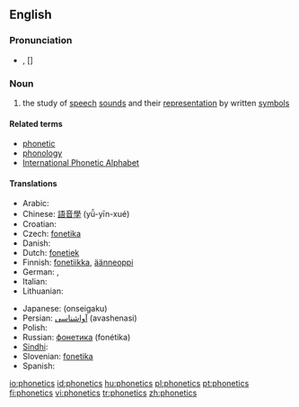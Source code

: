 ==English==

===Pronunciation===
*{{IPA|/fəˈnɛtɪks/}}, [{{IPAchar|fə'nɛtɪks}}]

===Noun===
{{wikipedia}}
{{en-noun|-}}

# {{linguistics}} the study of [[speech]] [[sound]]s and their [[representation]] by written [[symbols]]

====Related terms====
* [[phonetic]]
* [[phonology]]
* [[International Phonetic Alphabet]]

====Translations====
{{trans-top|study of speech sounds and their representation by written symbols}}
* Arabic: {{t-|ar|الصوتيات|sc=Arab}}
* Chinese: [[語音學]] (yǚ-yīn-xué)
* Croatian: {{t-|hr|fonetika|f}}
* Czech: [[fonetika]] {{f}}
* Danish: {{t+|da|fonetik}}
* Dutch: [[fonetiek]] {{f}}
* Finnish: [[fonetiikka]], [[äänneoppi]]
* German: {{t+|de|Phonetik|f}}, {{t|de|Lautlehre|f}}
* Italian: {{t+|it|fonetica|f}}
* Lithuanian: {{t+|lt|fonetika|f|xs=Lithuanian}}
{{trans-mid}}
* Japanese: {{JAchar|[[音声学]]}} (onseigaku)
* Persian: [[آواشناسی]] (avashenasi)
* Polish: {{t|pl|fonetyka|f}}
* Russian: [[фонетика]] (fonétika) {{f}}
* [[Sindhi]]: {{SDchar|[[وايوڪيات]]}} {{f}}
* Slovenian: [[fonetika]]
* Spanish: {{t-|es|fonética|f}}
{{trans-bottom}}

[[io:phonetics]]
[[id:phonetics]]
[[hu:phonetics]]
[[pl:phonetics]]
[[pt:phonetics]]
[[fi:phonetics]]
[[vi:phonetics]]
[[tr:phonetics]]
[[zh:phonetics]]